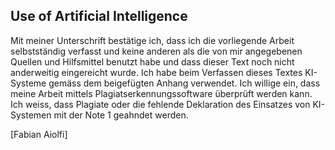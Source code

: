 ## Use of Artificial Intelligence

Mit meiner Unterschrift bestätige ich, dass ich die vorliegende Arbeit selbstständig verfasst und keine anderen als die von mir angegebenen Quellen und Hilfsmittel benutzt habe und dass dieser Text noch nicht anderweitig eingereicht wurde. Ich habe beim Verfassen dieses Textes KI-Systeme gemäss dem beigefügten Anhang verwendet. Ich willige ein, dass meine Arbeit mittels Plagiatserkennungssoftware überprüft werden kann. Ich weiss, dass Plagiate oder die fehlende Deklaration des Einsatzes von KI-Systemen mit der Note 1 geahndet werden.

\vspace{1em}
\vspace{1em}
\vspace{1em}
\vspace{1em}

[Fabian Aiolfi]
